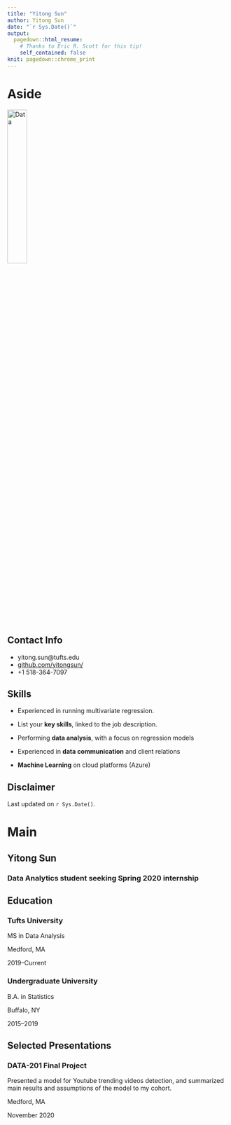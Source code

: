 ---
title: "Yitong Sun"
author: Yitong Sun
date: "`r Sys.Date()`"
output:
  pagedown::html_resume:
    # Thanks to Eric R. Scott for this tip! 
    self_contained: false
knit: pagedown::chrome_print
---

Aside
================================================================================


![Data](data_icon.png){width=30%}
<!-- ![Data](`r here::here("data_icon.png")`) -->



Contact Info {#contact}
--------------------------------------------------------------------------------

- <i class="fa fa-envelope"></i>yitong.sun@tufts.edu
- <i class="fa fa-github"></i> [github.com/yitongsun/](https://github.com/YitongSunMA/)
- <i class="fa fa-phone"></i> +1 518-364-7097


Skills {#skills}
--------------------------------------------------------------------------------

- Experienced in running multivariate regression. 

- List your **key skills**, linked to the job description.

- Performing **data analysis**, with a focus on regression models

- Experienced in **data communication** and client relations

- **Machine Learning** on cloud platforms (Azure)




Disclaimer {#disclaimer}
--------------------------------------------------------------------------------

<!--This resume was made with the R package [**pagedown**](https://github.com/rstudio/pagedown).-->

Last updated on `r Sys.Date()`.



Main
================================================================================

Yitong Sun {#title}
--------------------------------------------------------------------------------

### Data Analytics student seeking Spring 2020 internship


Education {data-icon=graduation-cap data-concise=true}
--------------------------------------------------------------------------------

### Tufts University

MS in Data Analysis

Medford, MA

2019--Current


### Undergraduate University

B.A. in Statistics

Buffalo, NY 

2015--2019



Selected Presentations {data-icon=comment-alt}
--------------------------------------------------------------------------------
### DATA-201 Final Project
Presented a model for Youtube trending videos detection, and summarized main results and assumptions of the model to my cohort. 

Medford, MA

November 2020


